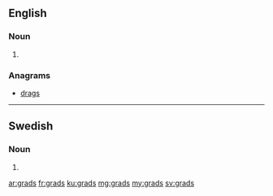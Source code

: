 ==English==

===Noun===
{{head|en}}

# {{plural of|grad}}

===Anagrams===
* [[drags#English|drags]]

----

==Swedish==

===Noun===
{{head|sv|noun form}}

# {{sv-noun-form-indef-gen|grad}}

[[ar:grads]]
[[fr:grads]]
[[ku:grads]]
[[mg:grads]]
[[my:grads]]
[[sv:grads]]